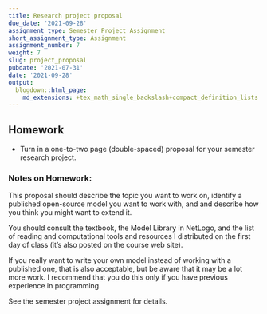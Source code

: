 ```yaml
---
title: Research project proposal
due_date: '2021-09-28'
assignment_type: Semester Project Assignment
short_assignment_type: Assignment
assignment_number: 7
weight: 7
slug: project_proposal
pubdate: '2021-07-31'
date: '2021-09-28'
output:
  blogdown::html_page:
    md_extensions: +tex_math_single_backslash+compact_definition_lists
---
```

## Homework

* Turn in a one-to-two page (double-spaced) proposal for your semester research project.

### Notes on Homework:

This proposal should describe the topic you want to work on, 
identify a published open-source model you want to work with,
and and describe how you think you might want to extend it.

You should consult the textbook, the Model Library in NetLogo, 
and the list of reading and computational tools and
resources I distributed on the first day of class (it's also posted on the
course web site).

If you really want to write your own model instead of working with a
published one, that is also acceptable, but be aware that it may be a lot
more work. I recommend that you do this only if you have previous experience
in programming.

See the semester project assignment for details.
